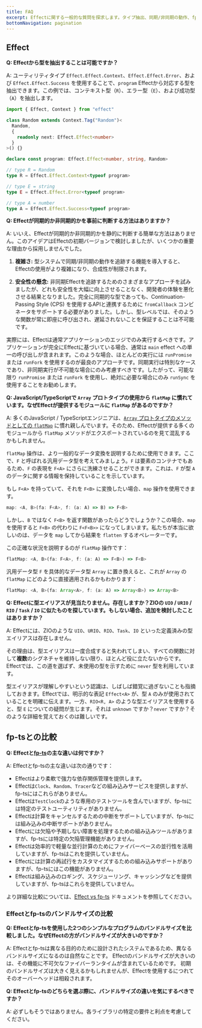 ```yaml
---
title: FAQ
excerpt: Effectに関する一般的な質問を探求します。タイプ抽出、同期/非同期の動作、fp-tsとの比較、flatMapの理解、ZIOのような型エイリアスの欠如について学びます。レイヤーの設定と、レイヤー内のサービス構築に影響を与える引数の受け入れの柔軟性についても学びます。
bottomNavigation: pagination
---
```


## Effect

**Q: Effectから型を抽出することは可能ですか？**

A: ユーティリティタイプ `Effect.Effect.Context`、`Effect.Effect.Error`、および `Effect.Effect.Success` を使用することで、`program` Effectから対応する型を抽出できます。この例では、コンテキスト型（`R`）、エラー型（`E`）、および成功型（`A`）を抽出します。

```ts twoslash
import { Effect, Context } from "effect"

class Random extends Context.Tag("Random")<
  Random,
  {
    readonly next: Effect.Effect<number>
  }
>() {}

declare const program: Effect.Effect<number, string, Random>

// type R = Random
type R = Effect.Effect.Context<typeof program>

// type E = string
type E = Effect.Effect.Error<typeof program>

// type A = number
type A = Effect.Effect.Success<typeof program>
```

**Q: Effectが同期的か非同期的かを事前に判断する方法はありますか？**

A: いいえ、Effectが同期的か非同期的かを静的に判断する簡単な方法はありません。このアイデアはEffectの初期バージョンで検討しましたが、いくつかの重要な理由から採用しませんでした。

1. **複雑さ:** 型システムで同期/非同期の動作を追跡する機能を導入すると、Effectの使用がより複雑になり、合成性が制限されます。

2. **安全性の懸念:** 非同期Effectを追跡するためのさまざまなアプローチを試みましたが、どれも安全性を大幅に向上させることなく、開発者の体験を悪化させる結果となりました。完全に同期的な型であっても、Continuation-Passing Style (CPS) を使用するAPIと連携するために `fromCallback` コンビネータをサポートする必要がありました。しかし、型レベルでは、そのような関数が常に即座に呼び出され、遅延されないことを保証することは不可能です。

実際には、Effectは通常アプリケーションのエッジでのみ実行するべきです。アプリケーションが完全にEffectに基づいている場合、通常は `main` effect への単一の呼び出しが含まれます。このような場合、ほとんどの実行には `runPromise` または `runFork` を使用するのが最良のアプローチです。同期実行は特別なケースであり、非同期実行が不可能な場合にのみ考慮すべきです。したがって、可能な限り `runPromise` または `runFork` を使用し、絶対に必要な場合にのみ `runSync` を使用することをお勧めします。

**Q: JavaScript/TypeScriptで `Array` プロトタイプの使用から `flatMap` に慣れています。なぜEffectが提供するモジュールに `flatMap` があるのですか？**

A: 多くのJavaScript / TypeScriptエンジニアは、[`Array` プロトタイプのメソッドとしての `flatMap`](https://developer.mozilla.org/en-US/docs/Web/JavaScript/Reference/Global_Objects/Array/flatMap) に慣れ親しんでいます。そのため、Effectが提供する多くのモジュールから `flatMap` メソッドがエクスポートされているのを見て混乱するかもしれません。

`flatMap` 操作は、より一般的なデータ変換を説明するために使用できます。ここで、`F` と呼ばれる汎用データ型を考えてみましょう。`F` は要素のコンテナでもあるため、`F` の表現を `F<A>` にさらに洗練させることができます。これは、`F` が型 `A` のデータに関する情報を保持していることを示しています。

もし `F<A>` を持っていて、それを `F<B>` に変換したい場合、`map` 操作を使用できます。

```ts
map: <A, B>(fa: F<A>, f: (a: A) => B) => F<B>
```

しかし、`B` ではなく `F<B>` を返す関数があったらどうでしょうか？この場合、`map` を使用すると `F<B>` の代わりに `F<F<B>>` になってしまいます。私たちが本当に欲しいのは、データを `map` してから結果を `flatten` するオペレーターです。

この正確な状況を説明するのが `flatMap` 操作です：

```ts
flatMap: <A, B>(fa: F<A>, f: (a: A) => F<B>) => F<B>
```

汎用データ型 `F` を具体的なデータ型 `Array` に置き換えると、これが `Array` の `flatMap` にどのように直接適用されるかもわかります：

```ts
flatMap: <A, B>(fa: Array<A>, f: (a: A) => Array<B>) => Array<B>
```

**Q: Effectに型エイリアスが見当たりません。存在しますか？ZIOの `UIO` / `URIO` / `RIO` / `Task` / `IO` に似たものを探しています。もしない場合、追加を検討したことはありますか？**

A: Effectには、ZIOのような `UIO`、`URIO`、`RIO`、`Task`、`IO` といった定義済みの型エイリアスは存在しません。

その理由は、型エイリアスは一度合成すると失われてしまい、すべての関数に対して**複数**のシグネチャを維持しない限り、ほとんど役に立たないからです。Effectでは、この道を選ばず、未使用の型を示すために `never` 型を利用しています。

型エイリアスが理解しやすいという認識は、しばしば錯覚に過ぎないことも指摘しておきます。Effectでは、明示的な表記 `Effect<A>` が、型 `A` のみが使用されていることを明確に伝えます。一方、`RIO<R, A>` のような型エイリアスを使用すると、型 `E` についての疑問が生じます。それは `unknown` ですか？`never` ですか？そのような詳細を覚えておくのは難しいです。

## fp-tsとの比較

**Q: Effectと[fp-ts](https://github.com/gcanti/fp-ts)の主な違いは何ですか？**

A: Effectとfp-tsの主な違いは次の通りです：

- Effectはより柔軟で強力な依存関係管理を提供します。
- Effectは`Clock`、`Random`、`Tracer`などの組み込みサービスを提供しますが、fp-tsにはこれらがありません。
- Effectは`TestClock`のような専用のテストツールを含んでいますが、fp-tsには特定のテストユーティリティがありません。
- Effectは計算をキャンセルするための中断をサポートしていますが、fp-tsには組み込みの中断サポートがありません。
- Effectには欠陥や予期しない障害を処理するための組み込みツールがありますが、fp-tsには特定の欠陥管理機能がありません。
- Effectは効率的で軽量な並行計算のためにファイバーベースの並行性を活用していますが、fp-tsはこれを提供していません。
- Effectには計算の再試行をカスタマイズするための組み込みサポートがありますが、fp-tsにはこの機能がありません。
- Effectは組み込みのロギング、スケジューリング、キャッシングなどを提供していますが、fp-tsはこれらを提供していません。

より詳細な比較については、[Effect vs fp-ts](fp-ts) ドキュメントを参照してください。

### Effectとfp-tsのバンドルサイズの比較

**Q: Effectとfp-tsを使用した2つのシンプルなプログラムのバンドルサイズを比較しました。なぜEffectの方がバンドルサイズが大きいのですか？**

A: Effectとfp-tsは異なる目的のために設計されたシステムであるため、異なるバンドルサイズになるのは自然なことです。
Effectのバンドルサイズが大きいのは、その機能に不可欠なファイバーランタイムが含まれているためです。
初期のバンドルサイズは大きく見えるかもしれませんが、Effectを使用するにつれてそのオーバーヘッドは相殺されます。

**Q: Effectとfp-tsのどちらを選ぶ際に、バンドルサイズの違いを気にするべきですか？**

A: 必ずしもそうではありません。各ライブラリの特定の要件と利点を考慮してください。
